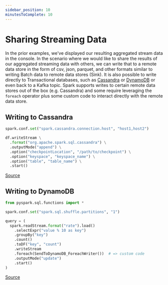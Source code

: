 ```yaml
---
sidebar_position: 10
minutesToComplete: 10
---
```

# Sharing Streaming Data
In the prior examples, we've displayed our resulting aggregated stream data in the console. In the scenario where we would like to share the results of our aggregated streaming data with others, we can write that to a remote data store in the form of csv, json, parquet, and other formats similar to writing Batch data to remote data stores (Sink). It is also possible to write directly to Transactional databases, such as [Cassandra](https://docs.databricks.com/structured-streaming/examples.html#write-to-cassandra-as-a-sink-for-structured-streaming-in-python) or [DynamoDB](https://docs.databricks.com/structured-streaming/examples.html#write-to-amazon-dynamodb-using-foreach-in-scala-and-python) or even back to a Kafka topic. Spark supports writes to certain remote data stores out of the box (e.g. Cassandra) and some require leveraging the `foreach` operator plus some custom code to interact directly with the remote data store.

## Writing to Cassandra
```python
spark.conf.set("spark.cassandra.connection.host", "host1,host2")

df.writeStream \
  .format("org.apache.spark.sql.cassandra") \
  .outputMode("append") \
  .option("checkpointLocation", "/path/to/checkpoint") \
  .option("keyspace", "keyspace_name") \
  .option("table", "table_name") \
  .start()
```
[Source](https://docs.databricks.com/structured-streaming/examples.html#write-to-cassandra-as-a-sink-for-structured-streaming-in-python)

## Writing to DynamoDB
```python
from pyspark.sql.functions import *

spark.conf.set("spark.sql.shuffle.partitions", "1")

query = (
  spark.readStream.format("rate").load()
    .selectExpr("value % 10 as key")
    .groupBy("key")
    .count()
    .toDF("key", "count")
    .writeStream
    .foreach(SendToDynamoDB_ForeachWriter())  # => custom code 
    .outputMode("update")
    .start()
)
```
[Source](https://docs.databricks.com/structured-streaming/examples.html#write-to-amazon-dynamodb-using-foreach-in-scala-and-python)
